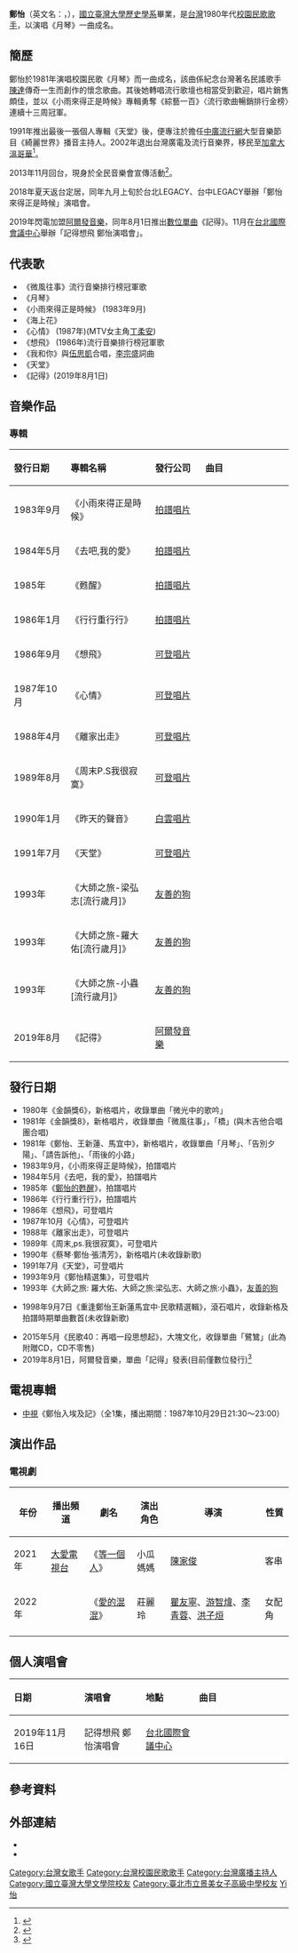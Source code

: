 {{藝人
| 姓名 = 鄭怡
| 類型 = 女歌手
| 綽號 = 民歌天后
| 英文名 = Yvonne Jeng 
| 國籍 = {{ROC}}<br>{{加拿大}}
| 出生日期 ={{birth_date_and_age|1961|3|31}}
| 出生地點 = {{TWN}}[[臺北市|臺北市]]
| 職業 = [[歌手|歌手]]
| 語言 = [[國語|國語]]、[[閩南語|閩南語]]、[[粵語|粵語]]、[[英語|英語]] 
| 教育程度 =[[國立臺灣大學歷史學系|國立臺灣大學歷史學系]]畢業
| 配偶 =
| 兒女 =雙胞胎兒子(1996年~)
| 音樂類型 = [[搖滾|搖滾]]、[[民謠|民謠]]、[[華語流行音樂|流行]]
| 演奏樂器 = [[吉他|吉他]]、[[鋼琴|鋼琴]]
| 出道作 = 《微光中的歌吟》
| 出道日期 = 1979年 
| 活躍年代 = 1978年～1998年<br/ >2019年～
| 唱片公司 = [[新格唱片|新格唱片]]（1981）<br/ >[[拍譜唱片|拍譜唱片]]（1983-1985）<br/ >[[可登唱片|可登唱片]]（1986-1991）<br/ >[[阿爾發音樂|阿爾發音樂]] （2019-2021）
| 經紀公司 =[[星光娛樂|星光娛樂]]（2018-）<br/ >
| 代表作 = 
* 1981年《微風往事》
* 1981年《月琴》
* 1983年《小雨來得正是時候》
* 1984年《去吧，我的愛》
* 1986年《想飛》
* 1987年《心情》
* 1987年《敲痛我的心》
* 1988年《離家出走》
* 1989年《對街的男子》
* 1991年《天堂》
* 2019年《記得》
}}

'''鄭怡'''（英文名：{{lang|en|'''Yvonne'''}}，{{bd|1961年|3月31日|catIdx=Jeng鄭}}），[[國立臺灣大學歷史學系|國立臺灣大學歷史學系]]畢業，是[[台灣|台灣]]1980年代[[校園民歌|校園民歌]][[歌手|歌手]]，以演唱《月琴》一曲成名。

==簡歷==
鄭怡於1981年演唱校園民歌《月琴》而一曲成名，該曲係紀念台灣著名民謠歌手[[陳達_(歌手)|陳達]]傳奇一生而創作的懷念歌曲。其後她轉唱流行歌壇也相當受到歡迎，唱片銷售頗佳，並以《小雨來得正是時候》專輯勇奪《綜藝一百》〈流行歌曲暢銷排行金榜〉連續十三周冠軍。

1991年推出最後一張個人專輯《天堂》後，便專注於擔任[[中廣流行網|中廣流行網]]大型音樂節目《綺麗世界》播音主持人。2002年退出台灣廣電及流行音樂界，移民至[[加拿大|加拿大]][[溫哥華|溫哥華]]<ref>{{Cite web |url=http://ent.appledaily.com.tw/enews/article/entertainment/20060623/2698286/ |title=鄭怡加拿大賣麵包罵小孩 |work=蘋果日報|date=2006-06-23 |accessdate=2014-05-15 |archive-date=2014-05-17 |archive-url=https://web.archive.org/web/20140517114857/http://ent.appledaily.com.tw/enews/article/entertainment/20060623/2698286/ |dead-url=no }}</ref>。

2013年11月回台，現身於全民音樂會宣傳活動<ref>{{Cite web |url=http://news.ltn.com.tw/news/local/paper/728372 |title=〈中部〉鄭怡再唱月琴 全民演唱會供索票|work=自由時報|date=2013-11-07 |accessdate=2014-05-15 |archive-date=2014-11-18 |archive-url=https://web.archive.org/web/20141118070848/http://news.ltn.com.tw/news/local/paper/728372 |dead-url=yes }}</ref>。

2018年夏天返台定居，同年九月上旬於台北LEGACY、台中LEGACY舉辦「鄭怡 來得正是時候」演唱會。

2019年閃電加盟[[阿爾發音樂|阿爾發音樂]]，同年8月1日推出[[數位單曲|數位單曲]]《記得》。11月在[[台北國際會議中心|台北國際會議中心]]舉辦「記得想飛 鄭怡演唱會」。

==代表歌==
*《微風往事》流行音樂排行榜冠軍歌
*《月琴》 
*《小雨來得正是時候》 (1983年9月)
*《海上花》
*《心情》 (1987年)(MTV女主角[[丁柔安|丁柔安]])
*《想飛》 (1986年)流行音樂排行榜冠軍歌
*《我和你》與[[伍思凱|伍思凱]]合唱，[[李宗盛|李宗盛]]詞曲
*《天堂》
*《記得》(2019年8月1日)

==音樂作品==
===專輯===
{| class="wikitable"
!align="left" width="125px"| 發行日期
!align="left" width="220px"| 專輯名稱
!align="left" width="125px"| 發行公司
!align="left" width="250px"| 曲目
|-
| 1983年9月
| 《小雨來得正是時候》
| [[拍譜唱片|拍譜唱片]]
| {{Hidden|曲目|
#小雨來得正是時候
#如果你說
#一千個夜
#愛情的神奇
#長夜
#憶吾愛
#結束
#無法解答的問題
#走一個下午
#弦上詩
}}
|-
| 1984年5月
| 《去吧,我的愛》
| [[拍譜唱片|拍譜唱片]]
| {{Hidden|曲目|
#午夜之後
#請聽我說
#去吧,我的愛
#牛郎織女
#期許
#緣淺
#我們的愛
#離開我的方法
#午夜之後(音樂)
}}
|-
| 1985年
| 《甦醒》
| [[拍譜唱片|拍譜唱片]]
| {{Hidden|曲目|
#早起的太陽
#放不開的灑脫
#甦醒
#衰老的模式
#離別的時候
#雪花
#愛的期許
#生命的至愛
#小小孩
#最後的開始
}}
|-
| 1986年1月
| 《行行重行行》
| [[拍譜唱片|拍譜唱片]]
| {{Hidden|曲目|
#秋夜 
#毋忘我 
#夜來香 
#秋的懷念 
#南屏晚鐘 
#紅豆詞 
#追尋 
#楓橋夜泊 
#太湖船 
#月琴(演奏曲)
}}
|-
| 1986年9月
| 《想飛》
| [[可登唱片|可登唱片]]
| {{Hidden|曲目|
#想飛
#我所知道的愛情
#帶著我的心
#日子還是一樣
#我和你
#當有人問起
#前塵往事
#天空上的孤雁
#蓮藕
}}
|-
| 1987年10月
| 《心情》
| [[可登唱片|可登唱片]]
| {{Hidden|曲目|
#心情
#沙漠的風
#想想我
#櫥窗
#海上花
#雨後
#風有時停
#敲痛我的心
#還是夢
#我的習慣
}}
|-
| 1988年4月
| 《離家出走》
| [[可登唱片|可登唱片]]
| {{Hidden|曲目|
#離家出走
#野火
#星星
#紫色唇印
#月亮
#回家的路上
#不得不想你
#太陽
#點點滴滴
#回家
}}
|-
| 1989年8月
| 《周末P.S我很寂寞》
| [[可登唱片|可登唱片]]
| {{Hidden|曲目|
#對街男子
#楊花
#今夜你會在哪裡
#幾分之幾
#送你一面鏡子
#親愛的我走了
#週末晚上的電話不要接
#星夜的天空
#給從前的愛
}}
|-
| 1990年1月
| 《昨天的聲音》
| [[白雲唱片|白雲唱片]]
| {{Hidden|曲目|
#心情
#小雨來的正是時候
#結束
#想飛
#月琴
#想想我
#風有時停
#敲痛我的心
#很累的時候需要溫柔
#我所知道的愛情
#櫥窗
#日子還是一樣
#帶著我的心
#海上花
}}
|-
| 1991年7月
| 《天堂》
| [[可登唱片|可登唱片]]
| {{Hidden|曲目|
#天堂
#小女人的心事
#不想讓你知道
#我的習慣
#錄音室的獨白
#來時歲月
#我看見寂寞從我窗前走過
#放自己一天假
#誰應該在今夜出現
#天堂
}}
|-
| 1993年
| 《大師之旅-梁弘志[流行歲月]》
| [[友善的狗|友善的狗]]
| {{Hidden|曲目|
#恰似你的溫柔
#變
#流砂
#面具
#驛動的心
#讀你
#想飛
#化妝舞會
#半夢半醒之間
#錯誤的別離
}}
|-
| 1993年
| 《大師之旅-羅大佑[流行歲月]》
| [[友善的狗|友善的狗]]
| {{Hidden|曲目|
#穿過你的黑髮的我的手
#船歌
#海上花
#光陰的故事
#無言的表示
#滾滾紅塵
#野百合也有春天
#歌
#如今才是唯一
#閃亮的日子
}}
|-
| 1993年
| 《大師之旅-小蟲[流行歲月]》
| [[友善的狗|友善的狗]]
| {{Hidden|曲目|
#小雨來的正是時候
#不想你也難
#情關
#不讓你看到我的心
#我和我自己的影子
#請你記得我的好
#親密愛人
#把夢親手交給你
#我是不是你最疼愛的人
#心泣
}}
|-
| 2019年8月
| 《記得》
| [[阿爾發音樂|阿爾發音樂]]
| {{Hidden|曲目|
#記得
}}
|}

==發行日期==
*1980年《金韻獎6》，新格唱片，收錄單曲「微光中的歌吟」
*1981年《金韻獎8》，新格唱片，收錄單曲「微風往事」，「橋」(與木吉他合唱團合唱)
*1981年《鄭怡、王新蓮、馬宜中》，新格唱片，收錄單曲「月琴」、「告別夕陽」、「請告訴他」、「雨後的小路」
*1983年9月，《小雨來得正是時候》，拍譜唱片
*1984年5月《去吧，我的愛》，拍譜唱片
*1985年《[[甦醒_(鄭怡專輯)|鄭怡的甦醒]]》，拍譜唱片
*1986年《行行重行行》，拍譜唱片
*1986年《想飛》，可登唱片
*1987年10月《心情》，可登唱片
*1988年《離家出走》，可登唱片
*1989年《周末,ps.我很寂寞》，可登唱片
*1990年《蔡琴‧鄭怡‧張清芳》，新格唱片(未收錄新歌)
*1991年7月《天堂》，可登唱片
*1993年9月《鄭怡精選集》，可登唱片
*1993年《大師之旅: 羅大佑、大師之旅:梁弘志、大師之旅:小蟲》，[[友善的狗|友善的狗]]

*1998年9月7日《重逢鄭怡王新蓮馬宜中‧民歌精選輯》，滾石唱片，收錄新格及拍譜時期單曲數首(未收錄新歌)

*2015年5月《民歌40：再唱一段思想起》，大塊文化，收錄單曲「鷺鷥」(此為附贈CD，CD不零售)
*2019年8月1日，阿爾發音樂，單曲「記得」發表(目前僅數位發行)<ref>{{cite web|language=zh-tw|url=https://ent.ltn.com.tw/news/breakingnews/2864376|title=鄭怡搶先公開新歌 暴哭中斷錄音藏人母心酸|author=|publisher=自由時報|date=2019-07-26|7=|accessdate=2019-08-28|archive-date=2019-08-28|archive-url=https://web.archive.org/web/20190828211229/https://ent.ltn.com.tw/news/breakingnews/2864376|dead-url=no}}</ref>

==電視專輯==
*[[中視|中視]]《鄭怡入埃及記》（全1集，播出期間：1987年10月29日21:30～23:00）

==演出作品==
===電視劇===
{| class="wikitable" width="80%"
! 年份 || 播出頻道 || 劇名 || 演出角色 || 導演 || 性質
|-
| 2021年 || [[大愛電視台|大愛電視台]] || 《[[等一個人|等一個人]]》 || 小瓜媽媽 || [[陳家俊|陳家俊]] || 客串
|-
| 2022年 || || 《[[愛的混混|愛的混混]]》 || 莊麗玲 || [[瞿友寧|瞿友寧]]、[[游智煒|游智煒]]、[[李青蓉|李青蓉]]、[[洪子烜|洪子烜]] || 女配角
|-
|}

== 個人演唱會 ==

{| class="wikitable"
!align="left" width="160px"| 日期
!align="left" width="150px"| 演唱會
!align="left" width="125px"| 地點
!align="left" width="250px"| 曲目
|-
| 2019年11月16日
| 記得想飛 鄭怡演唱會
| [[台北國際會議中心|台北國際會議中心]]
| {{Hidden|曲目|
#天堂
#對街的男子
#想想我
#沒那麼簡單
#離家出走
#小雨來的正是時候
#敲痛我的心
#海上花
#野火
#去吧我的愛
#如果你說
#早起的太陽
#紫色的唇印
#心情
#青花瓷
#小情歌
#不為誰而作的歌
#沒那麼簡單（和黃小琥）
#散場電影（和木吉他）
#橋（和木吉他）
#微風往事（和木吉他）
#七月涼山（和木吉他）
#古國今昔（和木吉他）
#季節雨（和木吉他）
#木棉道（和木吉他）
#月琴
#記得
#想飛
#明天會更好
}}
|}

==參考資料==
{{reflist}}

==外部連結==
* {{facebook|jeZhengYi|鄭怡 官方粉絲}}
* {{instagram|yvonne.cheng.0331|鄭怡 官方}}

{{Authority control}}

{{DEFAULTSORT:Zheng鄭怡}}
[[Category:台灣女歌手|Category:台灣女歌手]]
[[Category:台灣校園民歌歌手|Category:台灣校園民歌歌手]]
[[Category:台灣廣播主持人|Category:台灣廣播主持人]]
[[Category:國立臺灣大學文學院校友|Category:國立臺灣大學文學院校友]]
[[Category:臺北市立景美女子高級中學校友|Category:臺北市立景美女子高級中學校友]]
[[Category:鄭姓|Yi怡]]